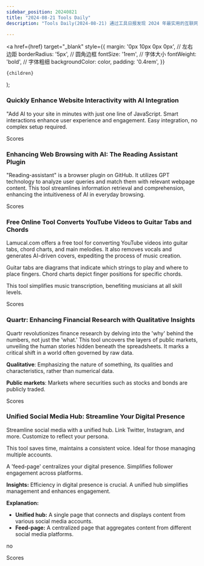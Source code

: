 ```yaml
---
sidebar_position: 20240821
title: "2024-08-21 Tools Daily"
description: "Tools Daily(2024-08-21) 通过工具日报发现 2024 年最实用的互联网软件、AI工具和产品！"

---
```



  <a
    href={href}
    target="_blank"
    style={{
      margin: '0px 10px 0px 0px', // 左右边距
      borderRadius: '5px', // 圆角边框
      fontSize: '1rem', // 字体大小
      fontWeight: 'bold', // 字体粗细
      backgroundColor: color,
      padding: '0.4rem',
    }}
  >
    {children}
  </a>
);

### Quickly Enhance Website Interactivity with AI Integration

"Add AI to your site in minutes with just one line of JavaScript. Smart interactions enhance user experience and engagement. Easy integration, no complex setup required.

<Link href="/news/2024/08/21/Quickly-Enhance-Website-Interactivity-with-AI-Integration" color="#B0C4DE">Scores</Link>

### Enhancing Web Browsing with AI: The Reading Assistant Plugin

"Reading-assistant" is a browser plugin on GitHub. It utilizes GPT technology to analyze user queries and match them with relevant webpage content. This tool streamlines information retrieval and comprehension, enhancing the intuitiveness of AI in everyday browsing.

<Link href="/news/2024/08/21/Enhancing-Web-Browsing-with-AI-The-Reading-Assistant-Plugin" color="#B0C4DE">Scores</Link>

### Free Online Tool Converts YouTube Videos to Guitar Tabs and Chords

Lamucal.com offers a free tool for converting YouTube videos into guitar tabs, chord charts, and main melodies. It also removes vocals and generates AI-driven covers, expediting the process of music creation.

Guitar tabs are diagrams that indicate which strings to play and where to place fingers. Chord charts depict finger positions for specific chords.

This tool simplifies music transcription, benefiting musicians at all skill levels.

<Link href="/news/2024/08/21/Free-Online-Tool-Converts-YouTube-Videos-to-Guitar-Tabs-and-" color="#B0C4DE">Scores</Link>

### Quartr: Enhancing Financial Research with Qualitative Insights

Quartr revolutionizes finance research by delving into the 'why' behind the numbers, not just the 'what.' This tool uncovers the layers of public markets, unveiling the human stories hidden beneath the spreadsheets. It marks a critical shift in a world often governed by raw data.

**Qualitative**: Emphasizing the nature of something, its qualities and characteristics, rather than numerical data.

**Public markets**: Markets where securities such as stocks and bonds are publicly traded.

<Link href="/news/2024/08/21/Quartr-Enhancing-Financial-Research-with-Qualitative-Insight" color="#B0C4DE">Scores</Link>

### Unified Social Media Hub: Streamline Your Digital Presence

Streamline social media with a unified hub. Link Twitter, Instagram, and more. Customize to reflect your persona.

This tool saves time, maintains a consistent voice. Ideal for those managing multiple accounts.

A 'feed-page' centralizes your digital presence. Simplifies follower engagement across platforms.

**Insights:**
Efficiency in digital presence is crucial. A unified hub simplifies management and enhances engagement.

**Explanation:**
- **Unified hub:** A single page that connects and displays content from various social media accounts.
- **Feed-page:** A centralized page that aggregates content from different social media platforms.

no

<Link href="/news/2024/08/21/Unified-Social-Media-Hub-Streamline-Your-Digital-Presence" color="#B0C4DE">Scores</Link>

